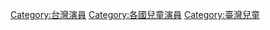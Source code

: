 [[Category:台灣演員|Category:台灣演員]]
[[Category:各國兒童演員‎|Category:各國兒童演員‎]]
[[Category:臺灣兒童|Category:臺灣兒童]]
